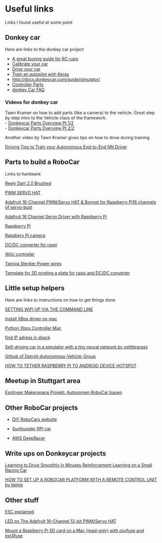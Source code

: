# Useful links
Links I found useful at some point 


## Donkey car
Here are links to the donkey car project

- [A great buying guide for RC-cars](http://docs.donkeycar.com/roll_your_own/) 
- [Calibrate your car](http://docs.donkeycar.com/guide/calibrate/)
- [Drive your car](http://docs.donkeycar.com/guide/get_driving/)
- [Train an autopilot with Keras](http://docs.donkeycar.com/guide/train_autopilot/)
- [http://docs.donkeycar.com/guide/simulator/](http://docs.donkeycar.com/guide/simulator/)
- [Controller Parts](http://docs.donkeycar.com/parts/controllers/#physical-joystick-controller)
- [donkey Car FAQ](http://www.donkeycar.com/faq)

### Videos for donkey car

Tawn Kramer on how to add parts (like a camera) to the vehicle. Great step by step intro to the Vehicle class of the framework.  
- [Donkeycar Parts Overview Pt 1/2](https://www.youtube.com/watch?v=YZ4ESrtfShs)    
- [Donkeycar Parts Overview Pt 2/2](https://www.youtube.com/watch?v=G1JjAw_NdnE)

Another video by Tawn Kramer gives tips on how to drive during training

[Driving Tips to Train your Autonomous End-to-End NN Driver](https://www.youtube.com/watch?v=4fXbDf_QWM4&feature=youtu.be)

## Parts to build a RoboCar
Links to hardware 


[Reely Dart 2.0 Brushed](https://www.conrad.de/de/reely-dart-20-brushed-110-rc-modellauto-elektro-buggy-heckantrieb-100-premium-rtr-24-ghz-inkl-akku-ladegeraet-und-s-1605712.html)  

[PWM SERVO HAT](https://www.reichelt.de/raspberry-pi-servo-hat-16-kanal-pwm-rpi-servo-hat-p235533.html?)  

[Adafruit 16-Channel PWM/Servo HAT & Bonnet for Raspberry Pi16 channels of servo-bust](https://learn.adafruit.com/adafruit-16-channel-pwm-servo-hat-for-raspberry-pi/overview)

[Adafruit 16 Channel Servo Driver with Raspberry Pi](https://cdn-learn.adafruit.com/downloads/pdf/adafruit-16-channel-servo-driver-with-raspberry-pi.pdf )  

[Raspberry Pi](https://www.reichelt.de/raspberry-pi-3-b-4x-1-2-ghz-1-gb-ram-wlan-bt-raspberry-pi-3-p164977.html?r=1)  

[Raspbery Pi camera](https://www.amazon.de/dp/B00N1YJKFS/ref=pe_3044161_189395811_TE_dp_1)  

[DC/DC converter for raspi](https://www.reichelt.de/entwicklerboards-spannungsregler-6-40-v-dc-auf-2x-usb-5v-3a-debo-dc-2xusb-p242778.html?PROVID=2788&gclid=CjwKCAiA4OvhBRAjEiwAU2FoJaCWbrXYqhuMADE3wArHLnltplldPHPumAXmfit7bQZUbyxtnIbwhRoCvqAQAvD_BwE&&r=1)  

[WiiU controller](https://www.amazon.de/dp/B06XSB2TXQ/ref=pe_3044161_185740101_TE_item)  

[Tamiya Stecker Power wires](https://www.amazon.de/gp/product/B01I1N73TI/ref=ppx_yo_dt_b_asin_title_o04__o00_s00?ie=UTF8&psc=1) 

[Template for 3D printing a plate for raspi and DC/DC converter](https://www.tinkercad.com/things/fX3fJVQicx5-donkeycarbaseplate)


## Little setup helpers
Here are links to instructions on how to get things done

[SETTING WIFI UP VIA THE COMMAND LINE](https://www.raspberrypi.org/documentation/configuration/wireless/wireless-cli.md "DOCUMENTATION > CONFIGURATION > WIRELESS > WIRELESS-CLI")

[Install XBox driver on mac]( https://github.com/360Controller/360Controller/releases)

[Python Xbox Controller Mac](http://www.philipzucker.com/python-xbox-controller-mac/)  

[find IP adress in shack](http://leases.shack/#/)  


[Self-driving car in a simulator with a tiny neural network by xslittlegrass](https://github.com/xslittlegrass/CarND-Behavioral-Cloning)


[Github of Detroit-Autonomous-Vehicle-Group](https://github.com/Sashulik/Detroit-Autonomous-Vehicle-Group)

[HOW TO TETHER RASPBERRY PI TO ANDROID DEVICE HOTSPOT](http://onlineshouter.com/how-to-tether-raspberry-pi-to-android-device-hotspot/ )



## Meetup in Stuttgart area


[Esslinger Makerspace Projekt: Autonomen RoboCar bauen](https://www.meetup.com/Esslingen-Makerspace/ "Homepage of the meetup")


## Other RoboCar projects

- [DIY RoboCars website](https://diyrobocars.com)  

- [Sunfounder RPI car ](https://www.sunfounder.com/rpi-car.html)  

- [AWS DeepRacer](https://aws.amazon.com/deepracer/)  


## Write ups on Donkeycar projects

[Learning to Drive Smoothly in Minutes
Reinforcement Learning on a Small Racing Car](https://towardsdatascience.com/learning-to-drive-smoothly-in-minutes-450a7cdb35f4)


[HOW TO SET UP A ROBOCAR PLATFORM WITH A REMOTE CONTROL UNIT by itemis](https://blogs.itemis.com/en/how-to-set-up-a-robocar-platform-with-a-remote-control-unit)

## Other stuff

[ESC explained](https://en.wikipedia.org/wiki/Electronic_speed_control) 

[LED on The Adafruit 16-Channel 12-bit PWM/Servo HAT](https://cdn-learn.adafruit.com/downloads/pdf/16-channel-pwm-servo-driver.pdf)

[Mount a Raspberry Pi SD card on a Mac (read-only) with osxfuse and ext4fuse](https://www.jeffgeerling.com/blog/2017/mount-raspberry-pi-sd-card-on-mac-read-only-osxfuse-and-ext4fuse)



